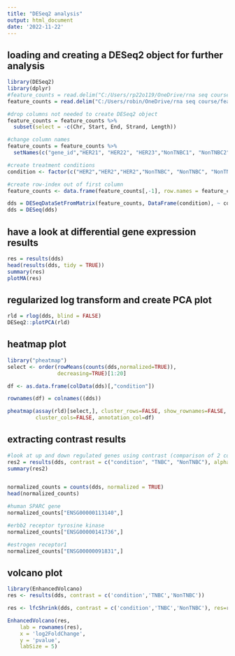 ```yaml
---
title: "DESeq2 analysis"
output: html_document
date: '2022-11-22'
---
```


## loading and creating a DESeq2 object for further analysis
```r
library(DESeq2)
library(dplyr)
#feature_counts = read.delim("C:/Users/rp22o119/OneDrive/rna seq course/feature_counts.txt", header=TRUE, comment.char="#")
feature_counts = read.delim("C:/Users/robin/OneDrive/rna seq course/feature_counts.txt", header=FALSE, comment.char="#")

#drop columns not needed to create DESeq2 object
feature_counts = feature_counts %>%
  subset(select = -c(Chr, Start, End, Strand, Length))

#change column names
feature_counts = feature_counts %>%
  setNames(c("gene_id","HER21", "HER22", "HER23","NonTNBC1", "NonTNBC2", "NonTNBC3", "Normal1", "Normal2", "Normal3", "TNBC1", "TNBC2", "TNBC3"))

#create treatment conditions
condition <- factor(c("HER2","HER2","HER2","NonTNBC", "NonTNBC", "NonTNBC", "Normal", "Normal", "Normal", "TNBC", "TNBC", "TNBC"))

#create row-index out of first column
feature_counts <- data.frame(feature_counts[,-1], row.names = feature_counts[,1])

dds = DESeqDataSetFromMatrix(feature_counts, DataFrame(condition), ~ condition)
dds = DESeq(dds)
```

## have a look at differential gene expression results
```r
res = results(dds)
head(results(dds, tidy = TRUE))
summary(res)
plotMA(res)
```




## regularized log transform and create PCA plot
```r
rld = rlog(dds, blind = FALSE)
DESeq2::plotPCA(rld)
```


## heatmap plot
```r
library("pheatmap")
select <- order(rowMeans(counts(dds,normalized=TRUE)),
                decreasing=TRUE)[1:20]

df <- as.data.frame(colData(dds)[,"condition"])

rownames(df) = colnames((dds))

pheatmap(assay(rld)[select,], cluster_rows=FALSE, show_rownames=FALSE, show_colnames = TRUE,
         cluster_cols=FALSE, annotation_col=df)
```



## extracting contrast results
```r
#look at up and down regulated genes using contrast (comparison of 2 conditions)
res2 = results(dds, contrast = c("condition", "TNBC", "NonTNBC"), alpha = 0.05)
summary(res2)


normalized_counts = counts(dds, normalized = TRUE)
head(normalized_counts)

#human SPARC gene
normalized_counts["ENSG00000113140",]

#erbb2 receptor tyrosine kinase
normalized_counts["ENSG00000141736",]

#estrogen receptor1
normalized_counts["ENSG00000091831",]
```


## volcano plot
```r
library(EnhancedVolcano)
res <- results(dds, contrast = c('condition','TNBC','NonTNBC'))

res <- lfcShrink(dds, contrast = c('condition','TNBC','NonTNBC'), res=res, type = 'normal')

EnhancedVolcano(res,
    lab = rownames(res),
    x = 'log2FoldChange',
    y = 'pvalue',
    labSize = 5)

```




